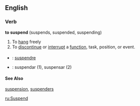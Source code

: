 ==English==

===Verb===
'''to suspend''' (suspends, suspended, suspending)

# To [[hang]] freely
# To [[discontinue]] or [[interrupt]] a [[function]], task, position, or event.

===={{trans}}====

* {{fr}} : [[suspendre]]
* {{io}} : suspendar (1), suspensar (2)
====See Also====
[[suspension]], [[suspenders]]

[[ru:Suspend]]